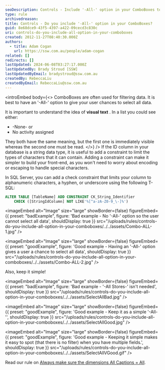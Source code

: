 ```yaml
---
seoDescription: Controls - Include '-All-' option in your ComboBoxes to give users a chance to select all data.
type: rule
archivedreason:
title: Controls - Do you include '-All-' option in your ComboBoxes?
guid: 8e68dce9-43f5-4397-a422-09cecd3c830c
uri: controls-do-you-include-all-option-in-your-comboboxes
created: 2012-11-27T08:40:30.000Z
authors:
  - title: Adam Cogan
    url: https://ssw.com.au/people/adam-cogan
related: []
redirects: []
lastUpdated: 2024-06-08T03:27:17.000Z
lastUpdatedBy: Brady Stroud [SSW]
lastUpdatedByEmail: bradystroud@ssw.com.au
createdBy: RebeccaLiu
createdByEmail: RebeccaLiu@ssw.com.au
---
```


<introEmbed
  body={<>
ComboBoxes are often used for filtering data. It is best to have an '-All-' option to give your user chances to select all data.

It is important to understand the idea of **visual text** . In a list you could see either:

- -None- or
- No activity assigned

They both have the same meaning, but the first one is immediately visible whereas the second one must be read.
  </>}
/>
If the ID column in your database is a string data type, it is useful to add a constraint to limit the types of characters that it can contain. Adding a constraint can make it simpler to build your front-end, as you won't need to worry about encoding or escaping to handle special characters.

In SQL Server, you can add a check constraint that limits your column to alphanumeric characters, a hyphen, or underscore using the following T-SQL:

```sql
ALTER TABLE [TableName] ADD CONSTRAINT CK_String_Identifier
    CHECK ([StringIdColumn] NOT LIKE'%[^a-zA-Z0-9_\-]%')
```

<imageEmbed
  alt="Image"
  size="large"
  showBorder={false}
  figureEmbed={{
    preset: "badExample",
    figure: 'Bad example - No \'-All-\' option so the user cannot select all data',
    shouldDisplay: true
  }}
  src="/uploads/rules/controls-do-you-include-all-option-in-your-comboboxes/../../assets/Combo-ALL-1.jpg"
/>

<imageEmbed
  alt="Image"
  size="large"
  showBorder={false}
  figureEmbed={{
    preset: "goodExample",
    figure: 'Good example - Having an \'-All-\' option gives a user a chance to select all data',
    shouldDisplay: true
  }}
  src="/uploads/rules/controls-do-you-include-all-option-in-your-comboboxes/../../assets/Combo-ALL-2.jpg"
/>

Also, keep it simple!

<imageEmbed
  alt="Image"
  size="large"
  showBorder={false}
  figureEmbed={{
    preset: "badExample",
    figure: 'Bad example - \'-All Stores-\' isn\'t needed',
    shouldDisplay: true
  }}
  src="/uploads/rules/controls-do-you-include-all-option-in-your-comboboxes/../../assets/SelectAllBad.jpg"
/>

<imageEmbed
  alt="Image"
  size="large"
  showBorder={false}
  figureEmbed={{
    preset: "goodExample",
    figure: 'Good example - Keep it as a simple \'-All-\'',
    shouldDisplay: true
  }}
  src="/uploads/rules/controls-do-you-include-all-option-in-your-comboboxes/../../assets/SelectAllGood.jpg"
/>

<imageEmbed
  alt="Image"
  size="large"
  showBorder={false}
  figureEmbed={{
    preset: "goodExample",
    figure: 'Good example - Keeping it simple makes it easy to spot (that there is no filter) when you have multiple fields.',
    shouldDisplay: true
  }}
  src="/uploads/rules/controls-do-you-include-all-option-in-your-comboboxes/../../assets/SelectAllVGood.gif"
/>

Read our rule on [Always make sure the dimensions All Captions = All](http://www.ssw.com.au/ssw/Standards/Rules/RulesToBetterBusinessIntelligence.aspx#AllDimensionsTag).
